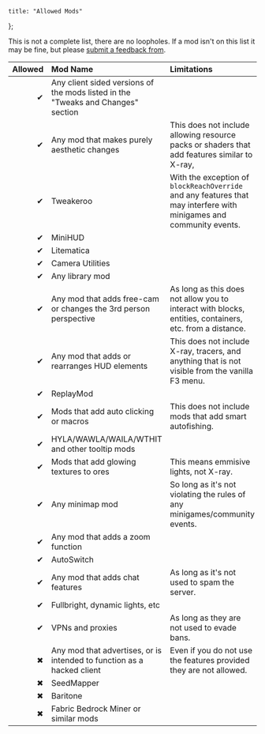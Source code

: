 	title: "Allowed Mods"
};

This is not a complete list, there are no loopholes. If a mod isn't on this list it may be fine, but please [submit a feedback from](https://forms.gle/T5AUdMpDffdrRMnb7).

| Allowed | Mod Name                                                                         | Limitations                                                                                                         |
| ------: | :------------------------------------------------------------------------------- | :------------------------------------------------------------------------------------------------------------------ |
|       ✔ | Any client sided versions of the mods listed in the "Tweaks and Changes" section |                                                                                                                     |
|       ✔ | Any mod that makes purely aesthetic changes                                      | This does not include allowing resource packs or shaders that add features similar to X-ray,                        |
|       ✔ | Tweakeroo                                                                        | With the exception of `blockReachOverride` and any features that may interfere with minigames and community events. |
|       ✔ | MiniHUD                                                                          |                                                                                                                     |
|       ✔ | Litematica                                                                       |                                                                                                                     |
|       ✔ | Camera Utilities                                                                 |                                                                                                                     |
|       ✔ | Any library mod                                                                  |                                                                                                                     |
|       ✔ | Any mod that adds free-cam or changes the 3rd person perspective                 | As long as this does not allow you to interact with blocks, entities, containers, etc. from a distance.             |
|       ✔ | Any mod that adds or rearranges HUD elements                                     | This does not include X-ray, tracers, and anything that is not visible from the vanilla F3 menu.                    |
|       ✔ | ReplayMod                                                                        |                                                                                                                     |
|       ✔ | Mods that add auto clicking or macros                                            | This does not include mods that add smart autofishing.                                                              |
|       ✔ | HYLA/WAWLA/WAILA/WTHIT and other tooltip mods                                    |                                                                                                                     |
|       ✔ | Mods that add glowing textures to ores                                           | This means emmisive lights, not X-ray.                                                                              |
|       ✔ | Any minimap mod                                                                  | So long as it's not violating the rules of any minigames/community events.                                          |
|       ✔ | Any mod that adds a zoom function                                                |                                                                                                                     |
|       ✔ | AutoSwitch                                                                       |                                                                                                                     |
|       ✔ | Any mod that adds chat features                                                  | As long as it's not used to spam the server.                                                                        |
|       ✔ | Fullbright, dynamic lights, etc                                                  |                                                                                                                     |
|       ✔ | VPNs and proxies                                                                 | As long as they are not used to evade bans.                                                                         |
|       ✖ | Any mod that advertises, or is intended to function as a hacked client           | Even if you do not use the features provided they are not allowed.                                                  |
|       ✖ | SeedMapper                                                                       |                                                                                                                     |
|       ✖ | Baritone                                                                         |                                                                                                                     |
|       ✖ | Fabric Bedrock Miner or similar mods                                             |                                                                                                                     |
